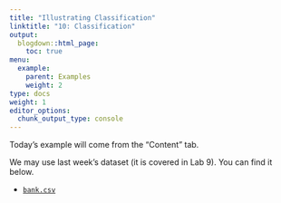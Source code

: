 ```yaml
---
title: "Illustrating Classification"
linktitle: "10: Classification"
output:
  blogdown::html_page:
    toc: true
menu:
  example:
    parent: Examples
    weight: 2
type: docs
weight: 1
editor_options:
  chunk_output_type: console
---
```


:::fyi

Today's example will come from the "Content" tab.

We may use last week's dataset (it is covered in Lab 9). You can find it below.

- [<i class="fas fa-file-csv"></i> `bank.csv`](/projects/data/bank.csv)

:::
